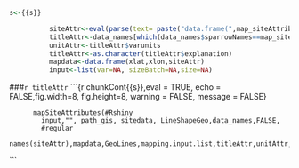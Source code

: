
```r
s<-{{s}}

          siteAttr<-eval(parse(text= paste("data.frame(",map_siteAttributes.list[s],"=sitedata$",map_siteAttributes.list[s],")",sep="")))
          titleAttr<-data_names[which(data_names$sparrowNames==map_siteAttributes.list[s]),]
          unitAttr<-titleAttr$varunits
          titleAttr<-as.character(titleAttr$explanation)
          mapdata<-data.frame(xlat,xlon,siteAttr)
          input<-list(var=NA, sizeBatch=NA,size=NA)
```

###`r titleAttr`
```{r chunkCont{{s}},eval = TRUE, echo = FALSE,fig.width=8, fig.height=8, warning = FALSE, message = FALSE}

          mapSiteAttributes(#Rshiny
            input,"", path_gis, sitedata, LineShapeGeo,data_names,FALSE,
            #regular
            names(siteAttr),mapdata,GeoLines,mapping.input.list,titleAttr,unitAttr,batch_mode)
```
